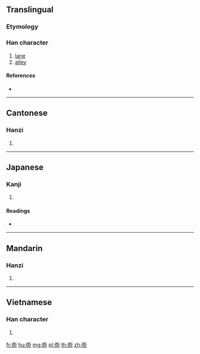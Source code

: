 {{character info/new}}
==Translingual==

===Etymology===
{{Han compound|行|共|c1=s|c2=p|ls=psc}}

===Han character===
{{Han char|rn=144|rad=行|as=06|sn=12|four=21221|canj=HOTCN|ids=⿴行共}}

# [[lane]]
# [[alley]]

====References====
* {{Han ref|kx=1109.150|dkj=34049|dj=1573.160|hdz=20832.020|uh=8856|ud=34902|bh=DBC1|bd=56257}}

----

==Cantonese==

===Hanzi===
{{yue-hanzi|jyut=[[hong6]], [[lung6]]|y=hong6, lung6}}

# {{defn|lang=yue|sort=行06}}

----

==Japanese==

===Kanji===
{{ja-kanji|grade=|rs=行06}}

# {{defn|lang=ja|sort=行06}}

====Readings====
* {{ja-readings|on=[[こう]] (kō)|kun=[[ちまた]] (chimata)|nanori=}}

----

==Mandarin==

===Hanzi===
{{cmn-hanzi|pin=[[lòng]] ([[long4]]), [[yù]] ([[yu4]])|wg=lung<sup>4</sup>, yü<sup>4</sup>}}

# {{defn|lang=cmn|sort=行06}}

----

==Vietnamese==

===Han character===
{{vi-hantu|[[hạng]], [[lộng]]|rs=行06}}

# {{defn|lang=vi|sort=行06}}

[[fr:衖]]
[[hu:衖]]
[[mg:衖]]
[[pl:衖]]
[[th:衖]]
[[zh:衖]]